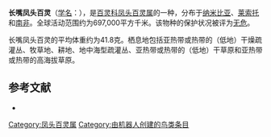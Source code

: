 {{noteTA
|G1=unit
}}
{{Speciesbox
| name = 长嘴凤头百灵
| image = Galerida_magnirostris_RWD.jpg
| status = LC | status_system = IUCN3.1
| genus = Galerida
| species = magnirostris
| authority = Stephens, 1826
| range_map = 
}}

'''长嘴凤头百灵'''（[[学名|学名]]：{{lang|la|''Galerida magnirostris''}}），是[[百灵科|百灵科]][[凤头百灵属|凤头百灵属]]的一种，分布于[[纳米比亚|纳米比亚]]、[[莱索托|莱索托]]和[[南非|南非]]。全球活动范围约为697,000平方千米。该物种的保护状况被评为[[无危|无危]]。

长嘴凤头百灵的平均体重约为41.8克。栖息地包括亚热带或热带的（低地）干燥疏灌丛、牧草地、耕地、地中海型疏灌丛、亚热带或热带的（低地）干草原和亚热带或热带的高海拔草原。

== 参考文献 ==
{{commons category|Galerida magnirostris}}
*{{cite web|url=http://www.birdlife.org/datazone/speciesfactsheet.php?id=8174&m=0|title=Galerida magnirostris|publisher=[[国际鸟盟|BirdLife.org]]|accessdate=2011-06-27|archive-date=2016-03-04|archive-url=https://web.archive.org/web/20160304215006/http://www.birdlife.org/datazone/speciesfactsheet.php?id=8174&m=0|dead-url=no}}
{{Taxonbar|from=Q1587607}}

[[Category:凤头百灵属|Category:凤头百灵属]]
[[Category:由机器人创建的鸟类条目|Category:由机器人创建的鸟类条目]]